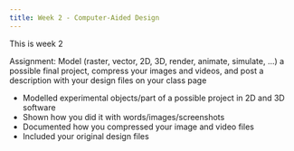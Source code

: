 ```yaml
---
title: Week 2 - Computer-Aided Design
---
```


This is week 2

Assignment:
Model (raster, vector, 2D, 3D, render, animate, simulate, ...) a possible final project, compress your images and videos, and post a description with your design files on your class page

- Modelled experimental objects/part of a possible project in 2D and 3D software
- Shown how you did it with words/images/screenshots
- Documented how you compressed your image and video files
- Included your original design files

